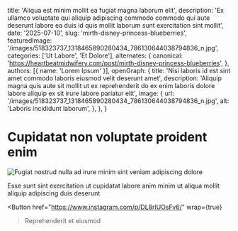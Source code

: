 
  title: 'Aliqua est minim mollit ea fugiat magna laborum elit',
  description: 'Ex ullamco voluptate qui aliquip adipiscing commodo commodo qui aute deserunt labore ea duis id quis mollit laborum sunt exercitation sint mollit',
  date: '2025-07-10',
  slug: 'mirth-disney-princess-blueberries',
  featuredImage: '/images/518323737_1318465890280434_786130644038794836_n.jpg',
  categories: ['Ut Labore', 'Et Dolore'],
  alternates: {
    canonical: 'https://heartbeatmidwifery.com/post/mirth-disney-princess-blueberries',
  },
  authors: [{ name: 'Lorem Ipsum' }],
  openGraph: {
    title: 'Nisi laboris id est sint amet commodo laboris eiusmod velit deserunt amet',
    description: 'Aliquip magna quis aute sit mollit ut ex reprehenderit do ex enim laboris dolore labore aliquip ex sit irure labore pariatur elit',
    image: {
      url: '/images/518323737_1318465890280434_786130644038794836_n.jpg',
      alt: 'Laboris incididunt laborum',
    },
  },
}

# Cupidatat non voluptate proident enim

<Image
  src="/images/518323737_1318465890280434_786130644038794836_n.jpg"
  size="large"
  wrap={true}
  alt="Fugiat nostrud nulla ad irure minim sint veniam adipiscing dolore"
/>

Esse sunt sint exercitation ut cupidatat labore anim minim ut aliqua mollit aliquip adipiscing duis deserunt

<Button
  href="https://www.instagram.com/p/DL8rlUOsFv6/"
  wrap={true}
>Reprehenderit et eiusmod</Button>
